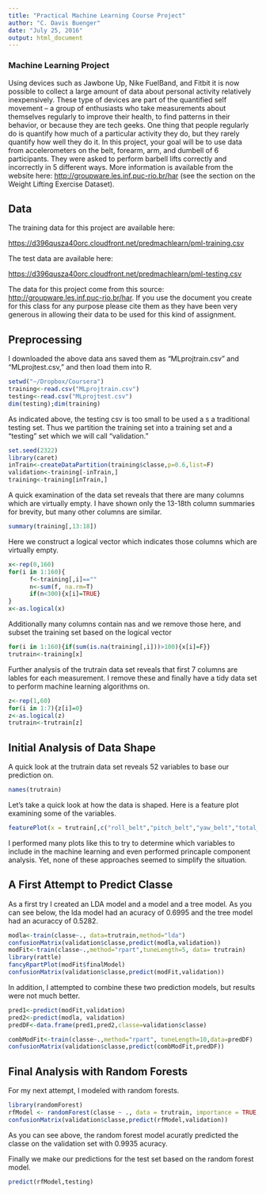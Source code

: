 ```yaml
---
title: "Practical Machine Learning Course Project"
author: "C. Davis Buenger"
date: "July 25, 2016"
output: html_document
---
```



### Machine Learning Project
Using devices such as Jawbone Up, Nike FuelBand, and Fitbit it is now possible to collect a large amount of data about personal activity relatively inexpensively. These type of devices are part of the quantified self movement – a group of enthusiasts who take measurements about themselves regularly to improve their health, to find patterns in their behavior, or because they are tech geeks. One thing that people regularly do is quantify how much of a particular activity they do, but they rarely quantify how well they do it. In this project, your goal will be to use data from accelerometers on the belt, forearm, arm, and dumbell of 6 participants. They were asked to perform barbell lifts correctly and incorrectly in 5 different ways. More information is available from the website here: <http://groupware.les.inf.puc-rio.br/har> (see the section on the Weight Lifting Exercise Dataset).

## Data

The training data for this project are available here:

<https://d396qusza40orc.cloudfront.net/predmachlearn/pml-training.csv>

The test data are available here:

<https://d396qusza40orc.cloudfront.net/predmachlearn/pml-testing.csv>

The data for this project come from this source: <http://groupware.les.inf.puc-rio.br/har>. If you use the document you create for this class for any purpose please cite them as they have been very generous in allowing their data to be used for this kind of assignment.

## Preprocessing
I downloaded the above data ans saved them as "MLprojtrain.csv" and "MLprojtest.csv," and then load them into R.
```r
setwd("~/Dropbox/Coursera")
training<-read.csv("MLprojtrain.csv")
testing<-read.csv("MLprojtest.csv")
dim(testing);dim(training)
```
As indicated above, the testing csv is too small to be used a s a traditional testing set. Thus we partition the training set into a training set and a "testing" set which we will call "validation."
```r
set.seed(2322)
library(caret)
inTrain<-createDataPartition(training$classe,p=0.6,list=F)
validation<-training[-inTrain,]
training<-training[inTrain,]
```
A quick examination of the data set reveals that there are many columns which are virtually empty. I have shown only the 13-18th column summaries for brevity, but many other columns are similar. 
```r
summary(training[,13:18])
```
Here we construct a logical vector which indicates those columns which are virtually empty.
```r
x<-rep(0,160)
for(i in 1:160){
      f<-training[,i]==""
      n<-sum(f, na.rm=T)
      if(n<300){x[i]=TRUE}
}
x<-as.logical(x)
```
Additionally many columns contain nas and we remove those here, and subset the training set based on the logical vector
```r
for(i in 1:160){if(sum(is.na(training[,i]))>100){x[i]=F}}
trutrain<-training[x]
```
Further analysis of the trutrain data set reveals that first 7 columns are lables for each measurement. I remove these and finally have a tidy data set to perform machine learning algorithms on.
```r
z<-rep(1,60)
for(i in 1:7){z[i]=0}
z<-as.logical(z)
trutrain<-trutrain[z]
```
## Initial Analysis of Data Shape

A quick look at the trutrain data set reveals 52 variables to base our prediction on.
```r
names(trutrain)
```
Let's take a quick look at how the data is shaped. Here is a feature plot examining some of the variables.
```r
featurePlot(x = trutrain[,c("roll_belt","pitch_belt","yaw_belt","total_accel_belt")],y = trutrain$classe,plot = "pairs")
```

I performed many plots like this to try to determine which variables to include in the machine learning and even performed princaple component analysis. Yet, none of these approaches seemed to simplify the situation. 

## A First Attempt to Predict Classe
As a first try I created an LDA model and a model and a tree model. As you can see below, the lda model had an acuracy of 0.6995 and the tree model had an acuraccy of 0.5282. 
```r
modla<-train(classe~., data=trutrain,method="lda")
confusionMatrix(validation$classe,predict(modla,validation))
modFit<-train(classe~.,method="rpart",tuneLength=5, data= trutrain)
library(rattle)
fancyRpartPlot(modFit$finalModel)
confusionMatrix(validation$classe,predict(modFit,validation))
```
In addition, I attempted to combine these two prediction models, but results were not much better.
```r
pred1<-predict(modFit,validation)
pred2<-predict(modla, validation)
predDF<-data.frame(pred1,pred2,classe=validation$classe)

combModFit<-train(classe~.,method="rpart", tuneLength=10,data=predDF)
confusionMatrix(validation$classe,predict(combModFit,predDF))
```
## Final Analysis with Random Forests

For my next attempt, I modeled with random forests.
```r
library(randomForest)
rfModel <- randomForest(classe ~ ., data = trutrain, importance = TRUE, ntrees = 10)
confusionMatrix(validation$classe,predict(rfModel,validation))
```
As you can see above, the random forest model acuratly predicted the classe on the validation set with 0.9935 acuracy.

Finally we make our predictions for the test set based on the random forest model. 
```r
predict(rfModel,testing)
```
